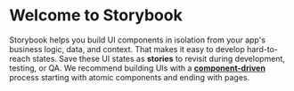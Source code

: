 

<Meta title="Introduction" />

# Welcome to Storybook

Storybook helps you build UI components in isolation from your app's business logic, data, and context.
That makes it easy to develop hard-to-reach states. Save these UI states as **stories** to revisit during development, testing, or QA.
We recommend building UIs with a [**component-driven**](https://componentdriven.org) process starting with atomic components and ending with pages.

